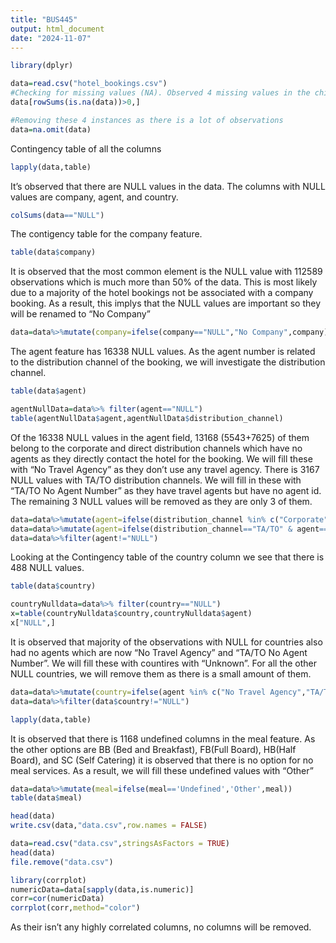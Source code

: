 ```yaml
---
title: "BUS445"
output: html_document
date: "2024-11-07"
---
```


```r
library(dplyr)
```

```r
data=read.csv("hotel_bookings.csv")
#Checking for missing values (NA). Observed 4 missing values in the children column.
data[rowSums(is.na(data))>0,]
```
```r
#Removing these 4 instances as there is a lot of observations
data=na.omit(data)
```

Contingency table of all the columns
```r
lapply(data,table)
```
It's observed that there are NULL values in the data. The columns with NULL values are company, agent, and country.  
```r
colSums(data=="NULL")
```
The contigency table for the company feature. 
```r
table(data$company)
```
It is observed that the most common element is the NULL value with 112589 observations which is much more than 50% of the data.
This is most likely due to a majority of the hotel bookings not be associated with a company booking. As a result, this implys that 
the NULL values are important so they will be renamed to "No Company"
```r
data=data%>%mutate(company=ifelse(company=="NULL","No Company",company))
```
The agent feature has 16338 NULL values. As the agent number is related to the distribution channel of the booking, we will investigate the distribution channel.
```r
table(data$agent)
```

```r
agentNullData=data%>% filter(agent=="NULL")
table(agentNullData$agent,agentNullData$distribution_channel)
```

Of the 16338 NULL values in the agent field, 13168 (5543+7625) of them belong to the corporate and direct distribution channels which have no agents as they directly contact the hotel for the booking. We will fill these with "No Travel Agency" as they don't use any travel agency. There is 3167 NULL values with TA/TO distribution channels. We will fill in these with "TA/TO No Agent Number" as they have travel agents but have no agent id. The remaining 3 NULL values will be removed as they are only 3 of them.

```r
data=data%>%mutate(agent=ifelse(distribution_channel %in% c("Corporate","Direct") & agent=='NULL','No Travel Agency',agent))
data=data%>%mutate(agent=ifelse(distribution_channel=="TA/TO" & agent=="NULL","TA/TO No Agent Number",agent))
data=data%>%filter(agent!="NULL")
```

Looking at the Contingency table of the country column we see that there is 488 NULL values.
```r
table(data$country)
```

```r
countryNulldata=data%>% filter(country=="NULL")
x=table(countryNulldata$country,countryNulldata$agent)
x["NULL",]
```
It is observed that majority of the observations with NULL for countries also had no agents which are now "No Travel Agency" and "TA/TO No Agent Number". We will fill these with countires with "Unknown". For all the other NULL countries, we will remove them as there is a small amount of them.

```r
data=data%>%mutate(country=ifelse(agent %in% c("No Travel Agency","TA/TO No Agent Number") & country=='NULL','Unknown',country))
data=data%>%filter(data$country!="NULL")
```


```r
lapply(data,table)
```

It is observed that there is 1168 undefined columns in the meal feature. As the other options are BB (Bed and Breakfast), FB(Full Board), HB(Half Board), and SC (Self Catering) it is observed that there is no option for no meal services. As a result, we will fill these undefined values with "Other"

```r
data=data%>%mutate(meal=ifelse(meal=='Undefined','Other',meal))
table(data$meal)
```

```r
head(data)
write.csv(data,"data.csv",row.names = FALSE)
```
```r
data=read.csv("data.csv",stringsAsFactors = TRUE)
head(data)
file.remove("data.csv")
```

```r
library(corrplot)
numericData=data[sapply(data,is.numeric)]
corr=cor(numericData)
corrplot(corr,method="color")
```
As their isn't any highly correlated columns, no columns will be removed.





